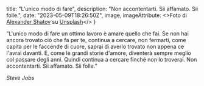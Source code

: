 
  title: "L'unico modo di fare",
  description: "Non accontentarti. Sii affamato. Sii folle.",
  date: "2023-05-09T18:26:50Z",
  image,
  imageAttribute: <>Foto di <a href="https://unsplash.com/ja/@alexbemore?utm_source=unsplash&utm_medium=referral&utm_content=creditCopyText">Alexander Shatov</a> su <a href="https://unsplash.com/it/foto/PHH_0uw9-Qw?utm_source=unsplash&utm_medium=referral&utm_content=creditCopyText">Unsplash</a></>
}



”L'unico modo di fare un ottimo lavoro è amare quello che fai. 
Se non hai ancora trovato ciò che fa per te, continua a cercare, 
non fermarti, come capita per le faccende di cuore,
saprai di averlo trovato non appena ce l'avrai davanti.
E, come le grandi storie d'amore,
diventerà sempre meglio col passare degli anni. 
Quindi continua a cercare finché non lo troverai. 
Non accontentarti. Sii affamato. Sii folle.”

*Steve Jobs*
